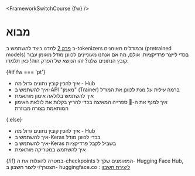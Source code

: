 <FrameworkSwitchCourse {fw} />

# מבוא

ב [פרק 2](course/chapters/he/chapter2) למדנו כיצד להשתמש ב-tokenizers ובמודלים מאומנים (pretrained models) בכדי לייצר פרדיקציות. אולם, מה אם אנחנו מעוניינים לכוונן מודל מאומן עבור קובץ הנתונים שלנו? זהו הנושא של הפרק הזה! כאן תלמדו:

{#if fw === 'pt'}
* איך להכין קובץ נתונים גדול מה - Hub
* איך להשתמש ב-API "מאמן" (Trainer) ברמה עילית על מנת לכוונן את המודל
* איך להשתמש בלולאה אימון מותאמת
* איך למנף את ה-🤗 ספרייה המאיצה בכדי להריץ בקלות את לולאת האימון המותאמת בצורה מבוזרת

{:else}
* איך להכין קובץ נתונים גדול מה - Hub
* איך להשתמש ב-Keras בכדי לכוונן מודל
* איך להשתמש ב-Keras בשביל לקבל פרדיקציות
* איך להשתמש במטריקה מותאמת


{/if}
במטרה להעלות את ה-checkpoints המאומנים שלך ל- Hugging Face Hub, תצטרך/י ליצור חשבון ב- huggingface.co : [ליצירת חשבון](https://huggingface.co/join)